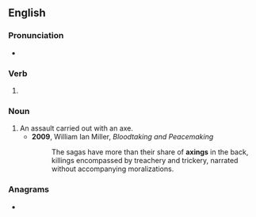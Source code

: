 ==English==

===Pronunciation===
* {{IPA|/ˈæksɪŋ/|lang=en}}

===Verb===
{{head|en|present participle}}

# {{present participle of|axe|lang=en|nocat=1}}

===Noun===
{{en-noun}}

# An assault carried out with an axe.
#* '''2009''', William Ian Miller, ''Bloodtaking and Peacemaking''
#*: The sagas have more than their share of '''axings''' in the back, killings encompassed by treachery and trickery, narrated without accompanying moralizations.

===Anagrams===
* {{l|en|Xiang}}